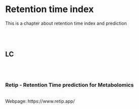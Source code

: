 # Retention time index {#retention_times}

This is a chapter about retention time index and prediction

<br><br>  


## LC
<br><br>

### Retip - Retention Time prediction for Metabolomics
<br>
Webpage: https://www.retip.app/


